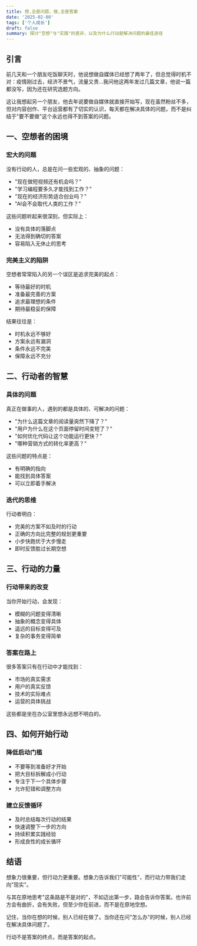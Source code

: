 ```yaml
---
title: 想,全是问题，做,全是答案
date: '2025-02-08'
tags: ['个人成长']
draft: false
summary: 探讨"空想"与"实践"的差异，以及为什么行动是解决问题的最佳途径
---
```


## 引言

前几天和一个朋友吃饭聊天时，他说想做自媒体已经想了两年了，但总觉得时机不对：疫情刚过去，经济不景气，流量又贵...我问他这两年发过几篇文章，他说一篇都没写，因为还在研究选题方向。

这让我想起另一个朋友，他去年说要做自媒体就直接开始写，现在虽然粉丝不多，但对内容创作、平台运营都有了切实的认识，每天都在解决具体的问题，而不是纠结于"要不要做"这个永远也得不到答案的问题。

## 一、空想者的困境

### 宏大的问题

没有行动的人，总是在问一些宏观的、抽象的问题：
- "现在做短视频还有机会吗？"
- "学习编程要多久才能找到工作？"
- "现在的经济形势适合创业吗？"
- "AI会不会取代人类的工作？"

这些问题听起来很深刻，但实际上：
- 没有具体的落脚点
- 无法得到确切的答案
- 容易陷入无休止的思考

### 完美主义的陷阱

空想者常常陷入的另一个误区是追求完美的起点：
- 等待最好的时机
- 准备最完善的方案
- 追求最理想的条件
- 期待最稳妥的保障

结果往往是：
- 时机永远不够好
- 方案永远有漏洞
- 条件永远不完美
- 保障永远不充分

## 二、行动者的智慧

### 具体的问题

真正在做事的人，遇到的都是具体的、可解决的问题：
- "为什么这篇文章的阅读量突然下降了？"
- "用户为什么在这个页面停留时间变短了？"
- "如何优化代码让这个功能运行更快？"
- "哪种营销方式的转化率更高？"

这些问题的特点是：
- 有明确的指向
- 能找到具体答案
- 可以立即着手解决

### 迭代的思维

行动者明白：
- 完美的方案不如及时的行动
- 正确的方向比完整的规划更重要
- 小步快跑优于大步慢走
- 即时反馈胜过长期空想

## 三、行动的力量

### 行动带来的改变

当你开始行动，会发现：
- 模糊的问题变得清晰
- 抽象的概念变得具体
- 遥远的目标变得可及
- 复杂的事务变得简单

### 答案在路上

很多答案只有在行动中才能找到：
- 市场的真实需求
- 用户的真实反馈
- 技术的实际难点
- 运营的具体挑战

这些都是坐在办公室里想永远想不明白的。

## 四、如何开始行动

### 降低启动门槛

- 不要等到准备好才开始
- 把大目标拆解成小行动
- 专注于下一个具体步骤
- 允许犯错和调整方向

### 建立反馈循环

- 及时总结每次行动的结果
- 快速调整下一步的方向
- 持续积累实践经验
- 形成良性的成长循环

## 结语

想象力很重要，但行动力更重要。想象力告诉我们"可能性"，而行动力带我们走向"现实"。

与其在原地思考"这条路是不是对的"，不如迈出第一步，路会告诉你答案。也许前方会有曲折，会有失败，但至少你在前进，而不是在原地空想。

记住，当你在想的时候，别人已经在做了。当你还在问"怎么办"的时候，别人已经在解决具体问题了。

行动不是答案的终点，而是答案的起点。
